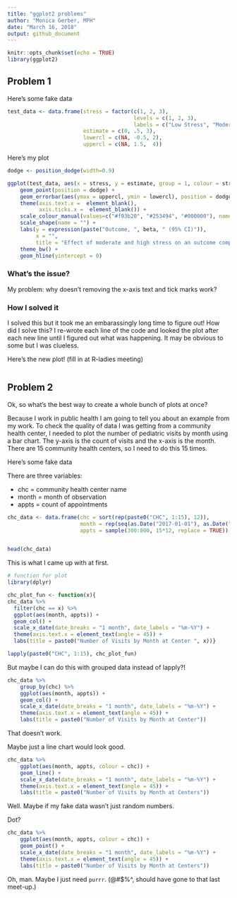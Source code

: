```yaml
---
title: "ggplot2 problems"
author: "Monica Gerber, MPH"
date: "March 16, 2018"
output: github_document
---
```


```r
knitr::opts_chunk$set(echo = TRUE)
library(ggplot2)
```

## Problem 1

Here's some fake data

```r
test_data <- data.frame(stress = factor(c(1, 2, 3),
                                        levels = c(1, 2, 3),
                                        labels = c("Low Stress", "Moderate Stress", "High Stress")),
                        estimate = c(0, .5, 3),
                        lowercl = c(NA, -0.5, 2),
                        uppercl = c(NA, 1.5,  4))
```

Here's my plot

```r

dodge <- position_dodge(width=0.9)

ggplot(test_data, aes(x = stress, y = estimate, group = 1, colour = stress, shape = stress)) +
    geom_point(position = dodge) +
    geom_errorbar(aes(ymax = uppercl, ymin = lowercl), position = dodge, width = 0.08, size = 1) +
    theme(axis.text.x =  element_blank(),
          axis.ticks.x =  element_blank()) +
    scale_colour_manual(values=c("#f03b20", "#253494", "#000000"), name="") +
    scale_shape(name = "") +
    labs(y = expression(paste("Outcome, ", beta, " (95% CI)")),
         x = "",
         title = "Effect of moderate and high stress on an outcome compared to low stress") +
    theme_bw() +
    geom_hline(yintercept = 0)

```

### What's the issue?

My problem: why doesn't removing the x-axis text and tick marks work?

### How I solved it 

I solved this but it took me an embarassingly long time to figure out! How did I solve this? I re-wrote each line of the code and looked the plot after each new line until I figured out what was happening. It may be obvious to some but I was clueless.

Here's the new plot! (fill in at R-ladies meeting)

```r

```


## Problem 2

Ok, so what's the best way to create a whole bunch of plots at once?  

Because I work in public health I am going to tell you about an example from my work. To check the quality of data I was getting from a community health center, I needed to plot the number of pediatric visits by month using a bar chart. The y-axis is the count of visits and the x-axis is the month. There are 15 community health centers, so I need to do this 15 times.

Here's some fake data

There are three variables:

* chc = community health center name
* month = month of observation
* appts = count of appointments

```r

chc_data <- data.frame(chc = sort(rep(paste0("CHC", 1:15), 12)),
                       month = rep(seq(as.Date("2017-01-01"), as.Date("2017-12-31"), by="month"), 15),
                       appts = sample(300:800, 15*12, replace = TRUE))


head(chc_data)

```


This is what I came up with at first.

```r
# function for plot
library(dplyr)

chc_plot_fun <- function(x){
chc_data %>%
  filter(chc == x) %>%
  ggplot(aes(month, appts)) +
  geom_col() +
  scale_x_date(date_breaks = "1 month", date_labels = "%m-%Y") +
  theme(axis.text.x = element_text(angle = 45)) +
  labs(title = paste0("Number of Visits by Month at Center ", x))}

lapply(paste0("CHC", 1:15), chc_plot_fun)

```


But maybe I can do this with grouped data instead of lapply?!

```r

chc_data %>%
    group_by(chc) %>%
    ggplot(aes(month, appts)) +
    geom_col() +
    scale_x_date(date_breaks = "1 month", date_labels = "%m-%Y") +
    theme(axis.text.x = element_text(angle = 45)) +
    labs(title = paste0("Number of Visits by Month at Center"))

```

That doesn't work.

Maybe just a line chart would look good.

```r
chc_data %>%
    ggplot(aes(month, appts, colour = chc)) +
    geom_line() +
    scale_x_date(date_breaks = "1 month", date_labels = "%m-%Y") +
    theme(axis.text.x = element_text(angle = 45)) +
    labs(title = paste0("Number of Visits by Month at Centers"))
```

Well.
Maybe if my fake data wasn't just random numbers.


Dot?

```r
chc_data %>%
    ggplot(aes(month, appts, colour = chc)) +
    geom_point() +
    scale_x_date(date_breaks = "1 month", date_labels = "%m-%Y") +
    theme(axis.text.x = element_text(angle = 45)) +
    labs(title = paste0("Number of Visits by Month at Centers"))
```

Oh, man. Maybe I just need `purrr`. (@#$%^, should have gone to that last meet-up.)



